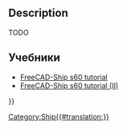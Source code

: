 <languages/>
{{UnfinishedDocu}}

{{Docnav
|[[Ship_Capacity|Tank capacity curve]]
|[[Ship_GZ|GZ curve computation]]
|[[Ship_Workbench|Ship]]
|IconL=Ship_Capacity.svg
|IconR=Ship_GZ.svg
|IconC=Workbench_Ship.svg
}}

<div class="mw-translate-fuzzy">
{{GuiCommand/ru
|Name=Ship Loading
|Name/ru=Ship Loading
|MenuLocation=Weights → Create a new loading condition
|Workbenches=[[Ship Workbench/ru|Ship]]
|Shortcut=|SeeAlso=}}
</div>

== Description == 

TODO

<span id="Tutorials"></span>
==Учебники==

<div class="mw-translate-fuzzy">
* [[FreeCAD-Ship s60 tutorial/ru|FreeCAD-Ship s60 tutorial ]]
* [[FreeCAD-Ship s60 tutorial (II)/ru|FreeCAD-Ship s60 tutorial (II)]]
</div> 


{{Docnav
|[[Ship_Capacity|Tank capacity curve]]
|[[Ship_GZ|GZ curve computation]]
|[[Ship_Workbench|Ship]]
|IconL=Ship_Capacity.svg
|IconR=Ship_GZ.svg
|IconC=Workbench_Ship.svg
}}

{{Userdocnavi{{#translation:}}}}
[[Category:Ship{{#translation:}}]]